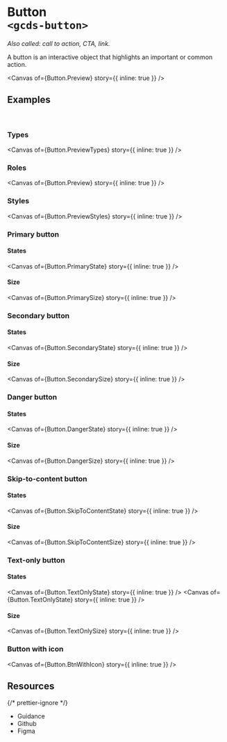 
<Meta of={Button} name="Overview" />

# Button<br/>`<gcds-button>`

_Also called: call to action, CTA, link._

A button is an interactive object that highlights an important or common action.

<Canvas of={Button.Preview} story={{ inline: true }} />

## Examples

<br />

### Types

<Canvas of={Button.PreviewTypes} story={{ inline: true }} />

### Roles

<Canvas of={Button.Preview} story={{ inline: true }} />

### Styles

<Canvas of={Button.PreviewStyles} story={{ inline: true }} />

### Primary button

#### States

<Canvas of={Button.PrimaryState} story={{ inline: true }} />

#### Size

<Canvas of={Button.PrimarySize} story={{ inline: true }} />

### Secondary button

#### States

<Canvas of={Button.SecondaryState} story={{ inline: true }} />

#### Size

<Canvas of={Button.SecondarySize} story={{ inline: true }} />

### Danger button

#### States

<Canvas of={Button.DangerState} story={{ inline: true }} />

#### Size

<Canvas of={Button.DangerSize} story={{ inline: true }} />

### Skip-to-content button

#### States

<Canvas of={Button.SkipToContentState} story={{ inline: true }} />

#### Size

<Canvas of={Button.SkipToContentSize} story={{ inline: true }} />

### Text-only button

#### States

<Canvas of={Button.TextOnlyState} story={{ inline: true }} />
<Canvas of={Button.TextOnlyState} story={{ inline: true }} />

#### Size

<Canvas of={Button.TextOnlySize} story={{ inline: true }} />

### Button with icon

<Canvas of={Button.BtnWithIcon} story={{ inline: true }} />

## Resources

{/* prettier-ignore */}
<ul className="resources-list">
  <li>
    <gcds-link size="regular" href="https://design-system.alpha.canada.ca/en/components/button/" target="_blank">Guidance</gcds-link>
  </li>
  <li>
    <gcds-link size="regular" href="https://github.com/cds-snc/gcds-components/tree/main/packages/web/src/components/gcds-button" target="_blank">Github</gcds-link>
  </li>
  <li>
    <gcds-link size="regular" href="https://www.figma.com/file/mh2maMG2NBtk41k1O1UGHV/Canadian-Digital-Service%E2%80%A8---GC-Design-System?node-id=817-4607&t=CvcydrJWvNLwlAvY-0" target="_blank">Figma</gcds-link>
  </li>
</ul>
